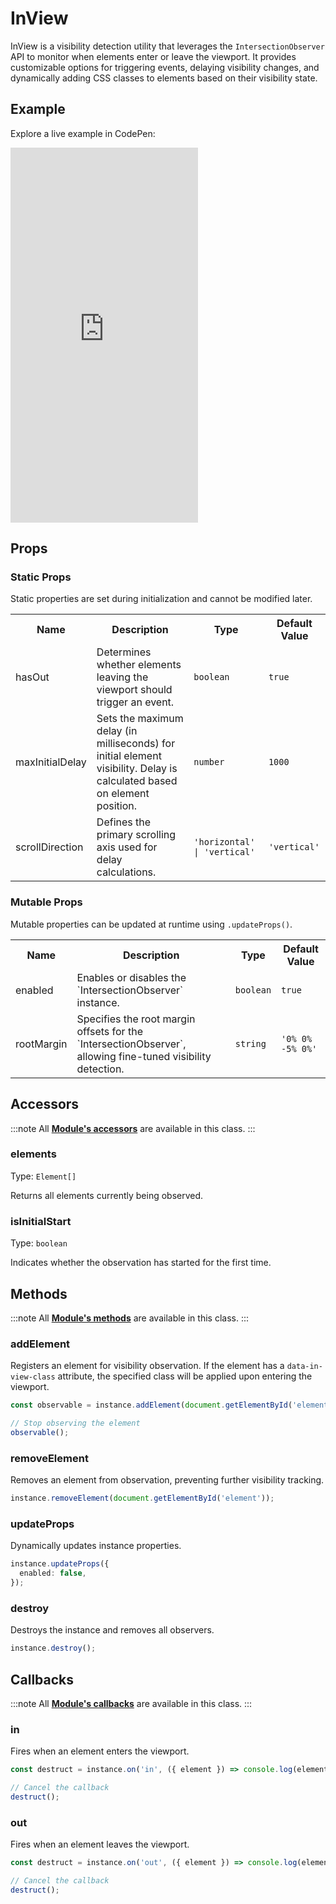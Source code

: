 # InView

InView is a visibility detection utility that leverages the `IntersectionObserver` API to monitor when elements enter or leave the viewport. It provides customizable options for triggering events, delaying visibility changes, and dynamically adding CSS classes to elements based on their visibility state.

## Example

Explore a live example in CodePen:

<iframe 
  height="600"
  style={{
    width: '100%'
  }} 
  scrolling="no" 
  title="Vevet Example"
  src="https://codepen.io/anton-bobrov/embed/EaaYRmX?default-tab=result"
  frameborder="no"
  loading="lazy"
  allowtransparency="true"
  allowfullscreen="true"
>
  See the Pen <a href="https://codepen.io/anton-bobrov/pen/EaaYRmX">Vevet Example</a> by Anton Bobrov.
</iframe>



## Props

### Static Props

Static properties are set during initialization and cannot be modified later.

<table>
  <tr>
    <th>Name</th>
    <th>Description</th>
    <th>Type</th>
    <th>Default Value</th>
  </tr>
  
  <tr>
    <td>hasOut</td>
    <td>Determines whether elements leaving the viewport should trigger an event.</td>
    <td><code>boolean</code></td>
    <td><code>true</code></td>
  </tr>
  
  <tr>
    <td>maxInitialDelay</td>
    <td>Sets the maximum delay (in milliseconds) for initial element visibility. Delay is calculated based on element position.</td>
    <td><code>number</code></td>
    <td><code>1000</code></td>
  </tr>
  
  <tr>
    <td>scrollDirection</td>
    <td>Defines the primary scrolling axis used for delay calculations.</td>
    <td><code>'horizontal' | 'vertical'</code></td>
    <td><code>'vertical'</code></td>
  </tr>
</table>

### Mutable Props

Mutable properties can be updated at runtime using `.updateProps()`.

<table>
  <tr>
    <th>Name</th>
    <th>Description</th>
    <th>Type</th>
    <th>Default Value</th>
  </tr>
  
  <tr>
    <td>enabled</td>
    <td>Enables or disables the `IntersectionObserver` instance.</td>
    <td><code>boolean</code></td>
    <td><code>true</code></td>
  </tr>
  
  <tr>
    <td>rootMargin</td>
    <td>Specifies the root margin offsets for the `IntersectionObserver`, allowing fine-tuned visibility detection.</td>
    <td><code>string</code></td>
    <td><code>'0% 0% -5% 0%'</code></td>
  </tr>
</table>



## Accessors

:::note
All **[Module's accessors](/docs/base/Module/#accessors)** are available in this class.
:::

### elements

Type: `Element[]`

Returns all elements currently being observed.

### isInitialStart

Type: `boolean`

Indicates whether the observation has started for the first time.

## Methods

:::note
All **[Module's methods](/docs/base/Module/#methods)** are available in this class.
:::

### addElement

Registers an element for visibility observation. If the element has a `data-in-view-class` attribute, the specified class will be applied upon entering the viewport.

```ts
const observable = instance.addElement(document.getElementById('element'));

// Stop observing the element
observable();
```

### removeElement

Removes an element from observation, preventing further visibility tracking.

```ts
instance.removeElement(document.getElementById('element'));
```

### updateProps

Dynamically updates instance properties.

```ts
instance.updateProps({
  enabled: false,
});
```

### destroy

Destroys the instance and removes all observers.

```ts
instance.destroy();
```



## Callbacks

:::note
All **[Module's callbacks](/docs/base/Module/#callbacks)** are available in this class.
:::

### in

Fires when an element enters the viewport.

```ts
const destruct = instance.on('in', ({ element }) => console.log(element, 'entered viewport'));

// Cancel the callback
destruct();
```

### out

Fires when an element leaves the viewport.

```ts
const destruct = instance.on('out', ({ element }) => console.log(element, 'left viewport'));

// Cancel the callback
destruct();
```